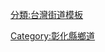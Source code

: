 {{Navbox
|name=彰化縣鄉道
|state=uncollapsed
|title=[[彰化縣鄉道|<span style="color:white;">彰化縣鄉道</span>]]
|titlestyle=background:#007f00; color:white;
|showcol=
|image=[[File:TW_THWch129.png|50px]]
|color=
|style=width:100%;text-align:left;
|groupstyle=width:15%; background:#ffd51a; color:black; 
|group1=[[伸港鄉|伸港]]‧[[線西鄉|線西]]<br>[[和美鎮|和美]]‧[[彰化市|彰化]]
|list1=[[彰1線|1]]－[[彰2線|2]]－[[彰3線|3]]－[[彰4線|4]]－[[彰6線|6]]－[[彰7線|7]]－[[彰8線|8]]－[[彰9線|9]]－[[彰10線|10]]－[[彰11線|11]]－[[彰12線|12]]－{{fontcolor|silver|13}}－[[彰14線|14]]－[[彰15線|15]]－[[彰16線|16]]－[[彰17線|17]]－[[彰188線|188]]－[[彰192線|192]]－[[彰195線|195]]－[[彰201線|201]]－[[彰206線|206]]－[[彰209線|209]]
|group2=[[鹿港鎮|鹿港]]‧[[福興鄉 (臺灣)|福興]]<br/>[[埔鹽鄉|埔鹽]]
|list2=[[彰18線|18]]－[[彰19線|19]]－[[彰20線|20]]－[[彰21線|21]]－[[彰22線|22]]－[[彰23線|23]]－[[彰24線|24]]－[[彰25線|25]]－[[彰26線|26]]－[[彰27線|27]]－[[彰28線|28]]－[[彰29線|29]]－[[彰30線|30]]－[[彰31線|31]]－[[彰32線|32]]－[[彰33線|33]]－[[彰34線|34]]<br/>[[彰35線|35]]－[[彰36線|36]]－[[彰37線|37]]－[[彰38線|38]]－[[彰39線|39]]－[[彰40線|40]]－[[彰41線|41]]－[[彰42線|42]]－[[彰43線|43]]－[[彰44線|44]]－[[彰45線|45]]－[[彰46線|46]]－[[彰47線|47]]－[[彰48線|48]]－[[彰49線|49]]－[[彰50線|50]]－[[彰52線|52]]－[[彰193線|193]]
|group3=[[秀水鄉 (台灣)|秀水]]‧[[花壇鄉|花壇]]<br/>[[大村鄉 (台灣)|大村]]‧[[芬園鄉|芬園]]
|list3=[[彰51線|51]]－[[彰53線|53]]－[[彰54線|54]]－[[彰55線|55]]－[[彰56線|56]]－[[彰57線|57]]－[[彰58線|58]]－[[彰59線|59]]－[[彰60線|60]]－[[彰61線|61]]－[[彰62線|62]]－[[彰63線|63]]－[[彰64線|64]]－[[彰65線|65]]－[[彰66線|66]]－[[彰67線|67]]－[[彰68線|68]]－[[彰69線|69]]－[[彰70線|70]]－[[彰71線|71]]－[[彰72線|72]]－[[彰73線|73]]－[[彰74線|74]]－[[彰189線|189]]
|group4= [[員林市|員林]]‧[[永靖鄉|永靖]]<br/>[[埔心鄉|埔心]]‧[[社頭鄉|社頭]]
|list4={{fontcolor|silver|75}}－[[彰76線|76]]－[[彰77線|77]]－[[彰78線|78]]－[[彰79線|79]]－[[彰80線|80]]－[[彰81線|81]]－[[彰82線|82]]－[[彰83線|83]]－[[彰84線|84]]－[[彰85線|85]]－[[彰86線|86]]－[[彰87線|87]]－{{fontcolor|silver|88}}－[[彰89線|89]]－{{fontcolor|silver|91}}－[[彰92線|92]]－[[彰93線|93]]－[[彰142線|142]]－[[彰143線|143]]－[[彰145線|145]]－[[彰147線|147]]－{{fontcolor|silver|149}}
|group5=[[田中鎮|田中]]‧[[二水鄉|二水]]<br/>[[北斗鎮 (台灣)|北斗]]‧[[溪州鄉|溪州]]
|list5=[[彰90線|90]]－[[彰91線|91]]－[[彰92線|92]]－[[彰93線|93]]－[[彰94線|94]]－[[彰95線|95]]－[[彰96線|96]]－[[彰97線|97]]－[[彰98線|98]]－[[彰99線|99]]－[[彰100線|100]]－[[彰101線|101]]－[[彰102線|102]]－[[彰103線|103]]－[[彰104線|104]]<br/>[[彰105線|105]]－[[彰106線|106]]－[[彰107線|107]]－[[彰108線|108]]－[[彰109線|109]]－[[彰110線|110]]－[[彰111線|111]]－[[彰111-1線|111-1]]－[[彰112線|112]]－[[彰113線|113]]－[[彰114線|114]]－[[彰115線|115]]－[[彰190線|190]]
|group6=[[芳苑鄉|芳苑]]‧[[二林鎮|二林]]<br/>[[溪湖鎮|溪湖]]
|list6=[[彰116線|116]]－[[彰117線|117]]－[[彰118線|118]]－[[彰119線|119]]－[[彰120線|120]]－[[彰121線|121]]－[[彰122線|122]]－[[彰123線|123]]－[[彰124線|124]]－[[彰125線|125]]－[[彰126線|126]]－[[彰127線|127]]－[[彰128線|128]]－[[彰129線|129]]－[[彰130線|130]]－[[彰131線|131]]－[[彰132線|132]]－[[彰133線|133]]－[[彰134線|134]]－[[彰135線|135]]－[[彰136線|136]]－[[彰138線|138]]－[[彰139線|139]]－[[彰140線|140]]－[[彰141線|141]]－[[彰148線|148]]－[[彰156線|156]]－[[彰157線|157]]－[[彰167線|167]]－[[彰168線|168]]－[[彰169線|169]]－[[彰170線|170]]－[[彰171線|171]]－[[彰172線|172]]－[[彰174線|174]]
|group7=[[埤頭鄉|埤頭]]‧[[竹塘鄉 (台灣)|竹塘]]<br/>[[大城鄉|大城]]‧[[田尾鄉|田尾]]
|list7=[[彰137線|137]]－[[彰144線|144]]－[[彰146線|146]]－[[彰150線|150]]－[[彰151線|151]]－[[彰152線|152]]－[[彰153線|153]]－[[彰154線|154]]－[[彰155線|155]]－[[彰158線|158]]－[[彰159線|159]]－[[彰160線|160]]－[[彰161線|161]]－[[彰162線|162]]－[[彰163線|163]]－[[彰164線|164]]－[[彰165線|165]]－[[彰166線|166]]－[[彰173線|173]]－[[彰175線|175]]－[[彰176線|176]]－[[彰177線|177]]－[[彰178線|178]]－[[彰179線|179]]－[[彰180線|180]]－[[彰181線|181]]－[[彰182線|182]]－[[彰183線|183]]－[[彰184線|184]]－[[彰185線|185]]－{{fontcolor|silver|186}}－[[彰187線|187]]
|group8=缺號[[台灣鄉道|鄉道]]
|list8=[[彰化縣廢止與缺號鄉道列表#彰13線|13]]－[[彰化縣廢止與缺號鄉道列表#彰75線|75]]－[[彰化縣廢止與缺號鄉道列表#彰88線|88]]－[[彰化縣廢止與缺號鄉道列表#彰91線|91]]－[[彰化縣廢止與缺號鄉道列表#彰149線|149]]－[[彰化縣廢止與缺號鄉道列表#彰186線|186]]－191－194－196－197－198－199－200－202－203－204－205－207－208
|group9=歷史鄉道 
|list9=[[彰化縣鄉道列表 (1961年)]]－[[彰化縣鄉道列表 (1983年)]]－[[彰化縣廢止與缺號鄉道列表]]
|below=關於[[彰化縣]]內鄉道請參見[[彰化縣鄉道列表]]。
}}<includeonly>[[Category:彰化縣鄉道]]</includeonly>
<noinclude>
[[分類:台灣街道模板]]
</noinclude>
